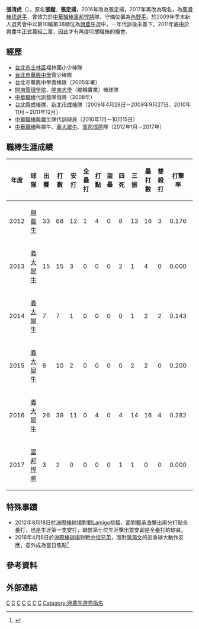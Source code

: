 {{Otheruses|other=名为张铠的其他人物|张铠}}
{{Infobox 中華職棒選手|
name=張淯虎|
image=|
width=150|
position=三壘手|
team=|
number=|
bats=右|
throws=右|
birthdate={{birth_date_and_age|1986|5|2|mf=y}}|
birthplace={{TWN}}[[新北市|臺北縣]]（今新北市）|
debutdate=4月14日|
debutyear=2012年|
debutteam=興農牛|
statyear=2017年球季|
stat1label=打擊率|
stat1value=0.206|
stat2label=全壘打|
stat2value=1|
stat3label=打點|
stat3value=8|
teams=<nowiki></nowiki>
*[[興農牛|興農牛]]→[[義大犀牛|義大犀牛]]→[[富邦悍將|富邦悍將]]（2012年－2017年）
}}
'''張淯虎'''（{{bd|1986年|5月2日|||catIdx=張}}），原名'''張鎧'''、'''張定揚'''，2016年改為張定揚，2017年再改為現名，為[[臺灣|臺灣]][[棒球|棒球]][[選手|選手]]，曾效力於[[中華職棒|中華職棒]][[富邦悍將|富邦悍將]]隊，守備位置為[[內野手|內野手]]。於2009年季末新人選秀會中以第10輪第38順位為[[興農牛|興農牛]]選中，一年代訓後未簽下。2011年底由於興農牛正式籌組二軍，因此才有再度叩關職棒的機會。
==經歷==
*[[台北市|台北市]][[士林區|士林區]]福林國小少棒隊 
*[[臺北市私立華興高級中學|台北市華興中學]]青少棒隊 
*台北市華興中學青棒隊（2005年畢） 
*[[開南大學|開南管理學院]]、[[開南大學|開南大學]]（維輪實業）棒球隊
*[[中華職棒|中華職棒]]代訓藍隊借將（2008年）
*[[新北市成棒隊|台北縣成棒隊]]、[[新北市成棒隊|新北市成棒隊]]（2009年4月28日－2009年9月27日、2010年11月－2011年12月）
*[[中華職棒|中華職棒]][[興農牛|興農牛]]隊代訓球員（2010年1月－10月15日）
*[[中華職棒|中華職棒]]興農牛、[[義大犀牛|義大犀牛]]、[[富邦悍將|富邦悍將]]隊（2012年1月－2017年）

==職棒生涯成績==
{| class="wikitable" width="800px"
!年度!!球隊!!出賽!!打數!!安打!!全壘打!!打點!!盜壘!!四死!!三振!!壘打數!!雙殺打!!打擊率!!上壘率!!長打率!!OPS
|- align="center"
|2012||[[興農牛|興農牛]]||33||68||12||1||4||0||8||13||16||3||0.176||0.263||0.235||0.498
|- align=middle
|2013||[[義大犀牛|義大犀牛]]||15||15||3||0||0||0||2||1||4||0||0.000||0.000||0.000||0.000
|- align=middle
|2014||[[義大犀牛|義大犀牛]]||7||7||1||0||0||0||0||1||2||2||0.143||0.143||0.286||0.429
|- align=middle
|2015||[[義大犀牛|義大犀牛]]||6||10||2||0||0||0||0||2||2||0||0.200||0.200||0.200||0.400
|- align=middle
|2016||[[義大犀牛|義大犀牛]]||26||39||11||0||4||0||4||14||16||4||0.282||0.349||0.410||0.759
|- align=center
|2017||[[富邦悍將|富邦悍將]]||3||2||0||0||0||0||1||1||0||0||0.000||0.333||0.000||0.333
|- align=center style=""
!合計||6年||90||141||29||1||8||0||15||32||40||7||0.206||0.282||0.284||0.566
|}

==特殊事蹟==
*2012年8月18日於[[臺中市洲際棒球場|洲際棒球場]]對戰[[Lamigo桃猿|Lamigo桃猿]]，面對[[鄭承浩|鄭承浩]]擊出兩分打點全壘打，也是生涯第一支安打，聯盟第七位生涯擊出首安即是全壘打的球員。
*2016年4月6日於[[臺中市洲際棒球場|洲際棒球場]]對戰[[中信兄弟|中信兄弟]]，面對[[陳鴻文|陳鴻文]]的近身球大動作反應，意外成為當日焦點<ref>{{Cite web |url=http://sports.ettoday.net/news/676452#ixzz46reCcmdf |title=陳鴻文近身球險衝突　張定揚強調沒惡意 |accessdate=2016-04-25 |archive-date=2016-04-16 |archive-url=https://web.archive.org/web/20160416220523/http://sports.ettoday.net/news/676452#ixzz46reCcmdf |dead-url=no }}</ref>
==參考資料==
<div style="font-size: 100%">
<references />
</div>
==外部連結==
{{台灣棒球維基館}}
{{中華職棒球員資料|id=R497|name=張定揚}}
{{富邦悍將隊球員名單}}
[[Category:台灣棒球運動員|C]]
[[Category:興農牛隊球員|C]]
[[Category:義大犀牛隊球員|C]]
[[Category:富邦悍將隊球員|C]]
[[Category:開南大學校友|C]]
[[Category:新北市人|C]]
[[Category:張姓|C]]
[[Category:興農牛選秀指名|Category:興農牛選秀指名]]